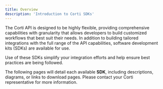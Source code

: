 ```yaml
---
title: Overview
description: 'Introduction to Corti SDKs'
---
```


The Corti API is designed to be highly flexible, providing comprehensive capabilities with granularity that allows developers to build customized workflows that best suit their needs. In addition to building tailored integrations with the full range of the API capabilities, software development kits (SDKs) are available for use. 

<Check>Use of these SDKs simplify your integration efforts and help ensure best practices are being followed. </Check>

The following pages will detail each available **SDK**, including descriptions, diagrams, or links to download pages. Please contact your Corti representative for more information. 